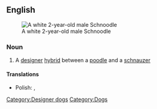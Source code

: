 ==English==
{{wikipedia}}
[[File:SchnoodleTopNEW.JPG|thumb|A white 2-year-old male Schnoodle]]

===Noun===
{{en-noun}}

# A [[designer dog|designer]] [[hybrid]] between a [[poodle]] and a [[schnauzer]]

====Translations====
{{trans-top|Poodle/Schnauzer hybrid}}
* Polish: {{t|pl|sznauceropudel}},  {{t|pl|pudlosznaucer}}
{{trans-mid}}
{{trans-bottom}}

[[Category:Designer dogs]]
[[Category:Dogs]]